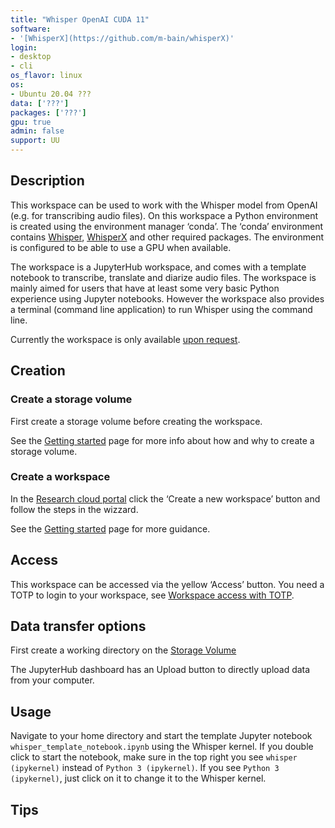 ```yaml
--- 
title: "Whisper OpenAI CUDA 11"
software:
- '[WhisperX](https://github.com/m-bain/whisperX)'
login:
- desktop
- cli
os_flavor: linux
os:
- Ubuntu 20.04 ???
data: ['???']
packages: ['???']
gpu: true
admin: false
support: UU
---
```


## Description
This workspace can be used to work with the Whisper model from OpenAI (e.g. for transcribing audio files). On this workspace a Python environment is created using the environment manager 'conda'. The 'conda' environment contains [Whisper](https://github.com/openai/whisper), [WhisperX](https://github.com/m-bain/whisperX) and other required packages. The environment is configured to be able to use a GPU when available.

The workspace is a JupyterHub workspace, and comes with a template notebook to transcribe, translate and diarize audio files. The workspace is mainly aimed for users that have at least some very basic Python experience using Jupyter notebooks. However the workspace also provides a terminal (command line application) to run Whisper using the command line.

Currently the workspace is only available [upon request](../../contact.qmd).

## Creation

### Create a storage volume
First create a storage volume before creating the workspace.

See the [Getting started](../../first-steps.qmd#create-storage-volume) page for more info about how and why to create a storage volume.

### Create a workspace

In the [Research cloud portal](https://surfresearchcloud.nl) click the 'Create a new workspace' button and follow the steps in the wizzard.

See the [Getting started](../../first-steps.qmd#create-a-workspace) page for more guidance.

## Access
This workspace can be accessed via the yellow 'Access' button. You need a TOTP to login to your workspace, see [Workspace access with TOTP](https://servicedesk.surf.nl/wiki/display/WIKI/Log+in+to+your+workspace#Logintoyourworkspace-WorkspaceAccesswithTOTP).

## Data transfer options
First create a working directory on the [Storage Volume](../../first-steps.qmd#where-can-i-find-the-storage-volume)

The JupyterHub dashboard has an Upload button to directly upload data from your computer. 

## Usage
Navigate to your home directory and start the template Jupyter notebook `whisper_template_notebook.ipynb` using the Whisper kernel. If you double click to start the notebook, make sure in the top right you see `whisper (ipykernel)` instead of `Python 3 (ipykernel)`. If you see `Python 3 (ipykernel)`, just click on it to change it to the Whisper kernel.

## Tips

